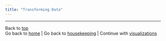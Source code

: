 ```yaml
---
title: "Transforming Data"
---
```




--------------------------
Back to [top](#top)  
Go back to [home](index.html) | Go back to [housekeeping](housekeeping.html) | Continue with [visualizations](maps.html)
